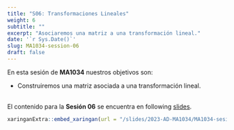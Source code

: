 ---
title: "S06: Transformaciones Lineales"
weight: 6
subtitle: ""
excerpt: "Asociaremos una matriz a una transformación lineal."
date: '`r Sys.Date()`'
slug: MA1034-session-06
draft: false
---

En esta sesión de **MA1034** nuestros objetivos son:


* Construiremos una matriz asociada a una transformación lineal. <br/><br/>

El contenido para la **Sesión 06** se encuentra en following [slides](/slides/2023-AD-MA1034/MA1034-sesion-06).

```{r embed-xaringan, echo=FALSE}
xaringanExtra::embed_xaringan(url = "/slides/2023-AD-MA1034/MA1034-sesion-06", ratio = "4:3")
```